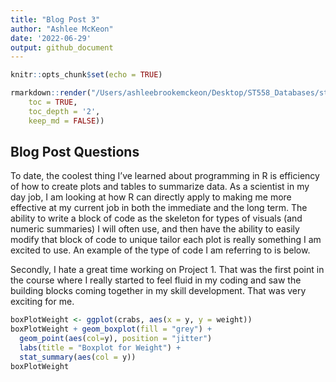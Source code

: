 ```yaml
---
title: "Blog Post 3"
author: "Ashlee McKeon"
date: '2022-06-29'
output: github_document
---
```


```r
knitr::opts_chunk$set(echo = TRUE)
```

```r
rmarkdown::render("/Users/ashleebrookemckeon/Desktop/ST558_Databases/st558/_Rmd/BlogPost3.Rmd", output_format = "github_document", output_dir = "/Users/ashleebrookemckeon/Desktop/ST558_Databases/st558/_posts", output_options = list(
    toc = TRUE,
    toc_depth = '2',
    keep_md = FALSE))
```

## Blog Post Questions

To date, the coolest thing I've learned about programming in R is efficiency of how to create plots and tables to summarize data. As a scientist in my day job, I am looking at how R can directly apply to making me more effective at my current job in both the immediate and the long term. The ability to write a block of code as the skeleton for types of visuals (and numeric summaries) I will often use, and then have the ability to easily modify that block of code to unique tailor each plot is really something I am excited to use. An example of the type of code I am referring to is below. 

Secondly, I hate a great time working on Project 1. That was the first point in the course where I really started to feel fluid in my coding and saw the building blocks coming together in my skill development. That was very exciting for me. 

``` r
boxPlotWeight <- ggplot(crabs, aes(x = y, y = weight)) 
boxPlotWeight + geom_boxplot(fill = "grey") +
  geom_point(aes(col=y), position = "jitter")
  labs(title = "Boxplot for Weight") +
  stat_summary(aes(col = y))
boxPlotWeight
```